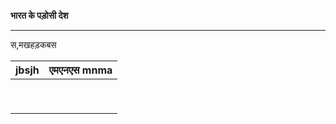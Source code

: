<Accordion title="पाकिस्तान ">


  



</Accordion>

**भारत के पड़ोसी देश** 

---

<Accordion title="पाकिस्तान ">
स,मखहड़कबस  

| jbsjh | एमएनएस mnma |
| --- | --- |
|  |  |
|  |  |
|  |  |
|  |  |
|  |  |
|  |  |
|  |  |
|  |  |
|  |  |                  
</Accordion>